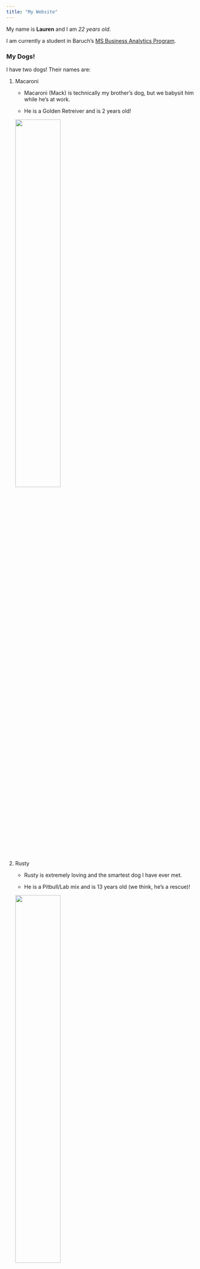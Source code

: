 ```yaml
---
title: "My Website"
---
```


My name is **Lauren** and I am *22 years old*. 


I am currently a student in Baruch's [MS Business Analytics Program](https://zicklin.baruch.cuny.edu/academic-programs/graduate/ms/masters-in-business-analytics/).


### My Dogs!


I have two dogs! Their names are: 

1) Macaroni 

    - Macaroni (Mack) is technically my brother's dog, but we babysit him while he's at work. 
    
    
    - He is a Golden Retreiver and is 2 years old! 

    ![](https://yourimageshare.com/ib/wUHEdXt2VU){width=50%}

1) Rusty 

    - Rusty is extremely loving and the smartest dog I have ever met. 
    
    
    - He is a Pitbull/Lab mix and is 13 years old (we think, he's a rescue)! 

    ![](https://yourimageshare.com/ib/ngs0Qa20Uf){width=50%}
